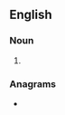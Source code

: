 {{also|crips}}
==English==

===Noun===
{{head|en|noun form}}

# {{plural of|en|Crip}}

===Anagrams===
* {{anagrams|en|a=ciprs|Crisp|crisp|scrip}}